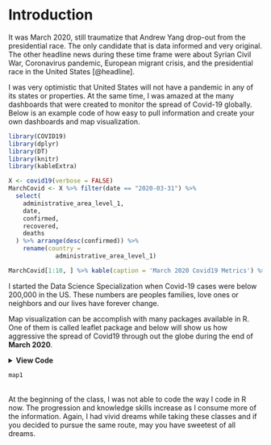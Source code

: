 # Introduction 

It was March 2020, still traumatize that Andrew Yang drop-out from the presidential race. The only candidate that is data informed and very original. The other headline news during these time frame were about Syrian Civil War, Coronavirus pandemic, European migrant crisis, and the presidential race in the United States [@headline]. 

I was very optimistic that United States will not have a pandemic in any of its states or properties. At the same time, I was amazed at the many dashboards that were created to monitor the spread of Covid-19 globally. Below is an example code of how easy to pull information and create your own dashboards and map visualization.

```r
library(COVID19)
library(dplyr)
library(DT)
library(knitr)
library(kableExtra)

X <- covid19(verbose = FALSE)
MarchCovid <- X %>% filter(date == "2020-03-31") %>% 
  select(
    administrative_area_level_1,
    date,
    confirmed,
    recovered,
    deaths
  ) %>% arrange(desc(confirmed)) %>% 
    rename(country = 
             administrative_area_level_1)

MarchCovid[1:10, ] %>% kable(caption = 'March 2020 Covid19 Metrics') %>% kable_styling()
```
I started the Data Science Specialization when Covid-19 cases were below 200,000 in the US. These numbers are peoples families, love ones or neighbors and our lives have forever change.  

Map visualization can be accomplish with many packages available in R.  One of them is called leaflet package and below will show us how aggressive the spread of Covid19 through out the globe during the end of **March 2020**. 

<details><summary>**View Code**</summary>


```r
library(leaflet)
library(viridisLite)
library(viridis)

mapVisData <- X %>% filter(date == "2020-03-31") %>%    
    rename(country=administrative_area_level_1)  %>% 
    select(country,
          date,
          longitude,
          latitude,
          confirmed,
          recovered,
          deaths)
CountryColor <- colorFactor(viridis(76), mapVisData$country)

map1 <- leaflet(data = mapVisData) %>% addTiles() %>% 
          setView(lng = 26.8206,
                lat = 30.8025,
                zoom = 2) %>% 
          addCircleMarkers(
             ~ longitude,
             ~ latitude,
             popup = paste(
               "Country: ",prettyNum(mapVisData$country, big.mark = ","), 
               "<br>",
               "Confirmed: ",prettyNum(mapVisData$confirmed, big.mark = ","), 
               "<br>",
               "Recovered: ", prettyNum(mapVisData$recovered, big.mark = ","), 
               "<br>",
               "Deaths: ", prettyNum(mapVisData$deaths, big.mark = ",")),
             weight = 1,
             radius = ~ sqrt(confirmed)*.1,
             stroke = FALSE,
             fillOpacity = .7,
             fillColor = ~CountryColor(country)
        ) 
```
</details>

```r
map1
```

<br>
At the beginning of the class, I was not able to code the way I code in R now. The progression and knowledge skills increase as I consume more of the information. Again, I had vivid dreams while taking these classes and if you decided to pursue the same route, may you have sweetest of all dreams. 



